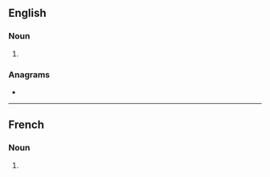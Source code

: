 ==English==

===Noun===
{{head|en|noun form}}

# {{plural of|en|gramme}}

===Anagrams===
* {{anagrams|en|a=aegmmrs|gammers}}

----

==French==

===Noun===
{{head|fr|noun plural form|g=m}}

# {{plural of|fr|gramme}}